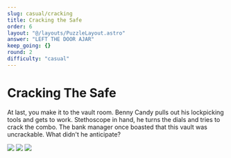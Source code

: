 ```yaml
---
slug: casual/cracking
title: Cracking the Safe
order: 6
layout: "@/layouts/PuzzleLayout.astro"
answer: "LEFT THE DOOR AJAR"
keep_going: {}
round: 2
difficulty: "casual"
---
```


# Cracking The Safe

At last, you make it to the vault room. Benny Candy pulls out his lockpicking tools and gets to
work. Stethoscope in hand, he turns the dials and tries to crack the combo.
The bank manager once boasted that this vault was uncrackable. What didn't he anticipate?

<img src="/Cracking-1.png"></img>
<img src="/Cracking-2.png"></img>
<img src="/Cracking-3.png"></img>
